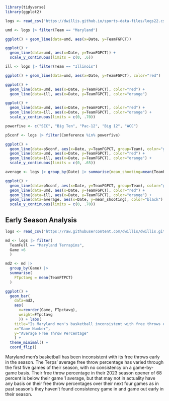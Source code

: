 ```r
library(tidyverse)
library(ggplot2)
```

```r
logs <- read_csv("https://dwillis.github.io/sports-data-files/logs22.csv")
```

```r
umd <- logs |> filter(Team == "Maryland")
```

```r
ggplot() + geom_line(data=umd, aes(x=Date, y=TeamFGPCT))
```

```r
ggplot() + 
  geom_line(data=umd, aes(x=Date, y=TeamFGPCT)) + 
  scale_y_continuous(limits = c(0, .6))
```


```r
ill <- logs |> filter(Team == "Illinois")
```

```r
ggplot() + geom_line(data=umd, aes(x=Date, y=TeamFGPCT), color="red")
```

```r
ggplot() + 
  geom_line(data=umd, aes(x=Date, y=TeamFGPCT), color="red") + 
  geom_line(data=ill, aes(x=Date, y=TeamFGPCT), color="orange")
```

```r
ggplot() + 
  geom_line(data=umd, aes(x=Date, y=TeamFGPCT), color="red") + 
  geom_line(data=ill, aes(x=Date, y=TeamFGPCT), color="orange") + 
  scale_y_continuous(limits = c(0, .70))
```

```r
powerfive <- c("SEC", "Big Ten", "Pac-12", "Big 12", "ACC")

p5conf <- logs |> filter(Conference %in% powerfive)
```


```r
ggplot() + 
  geom_line(data=p5conf, aes(x=Date, y=TeamFGPCT, group=Team), color="grey") + 
  geom_line(data=umd, aes(x=Date, y=TeamFGPCT), color="red") + 
  geom_line(data=ill, aes(x=Date, y=TeamFGPCT), color="orange") + 
  scale_y_continuous(limits = c(0, .65))
```

```r
average <- logs |> group_by(Date) |> summarise(mean_shooting=mean(TeamFGPCT))
```

```r
ggplot() + 
  geom_line(data=p5conf, aes(x=Date, y=TeamFGPCT, group=Team), color="grey") + 
  geom_line(data=umd, aes(x=Date, y=TeamFGPCT), color="red") + 
  geom_line(data=ill, aes(x=Date, y=TeamFGPCT), color="orange") + 
  geom_line(data=average, aes(x=Date, y=mean_shooting), color="black") + 
  scale_y_continuous(limits = c(0, .70))
```

## Early Season Analysis

```r
logs <- read_csv("https://raw.githubusercontent.com/dwillis/dwillis.github.io/main/docs/sports-data-files/cbblogs1524.csv")
```

```r
md <- logs |> filter(
  TeamFull == "Maryland Terrapins",
  Game <6
  )
```

```r
md2 <- md |>
  group_by(Game) |>
  summarise(
    FTpctavg = mean(TeamFTPCT)
  )
```

```r
ggplot() + 
  geom_bar(
    data=md2, 
    aes(
      x=reorder(Game, FTpctavg), 
      weight=FTpctavg
      )) + labs(
    title="Is Maryland men's basketball inconsistent with free throws early on?", subtitle="The Terps' free throw has varied on average through the first five games of their season.", caption="Source: NCAA | By Brandon Schwartzberg",
    x="Game Number", 
    y="Average Free Throw Percentage"
    ) + 
  theme_minimal() + 
  coord_flip()
```

Maryland men's basketball has been inconsistent with its free throws early in the season. The Terps' average free throw percentage has varied through the first five games of their season, with no consistency on a game-by-game basis. Their free throw percentage in their 2023 season opener of 68 percent is below their game 1 average, but that may not in actuality have any basis on their free throw percentages over their next four games as in past season's they haven't found consistency game in and game out early in their season.